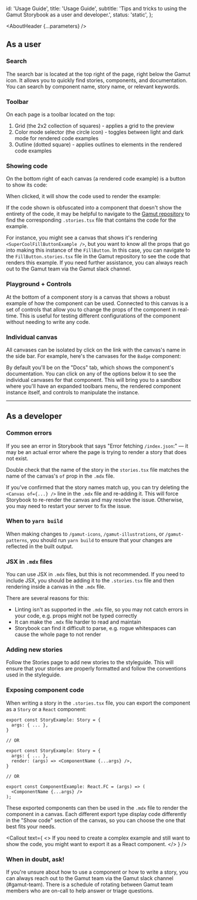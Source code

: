 

  id: 'Usage Guide',
  title: 'Usage Guide',
  subtitle:
    'Tips and tricks to using the Gamut Storybook as a user and developer.',
  status: 'static',
};

<Meta title="Meta/Usage Guide" />

<AboutHeader {...parameters} />

## As a user

### Search

The search bar is located at the top right of the page, right below the Gamut icon. It allows you to quickly find stories, components, and documentation. You can search by component name, story name, or relevant keywords.

<ImageWrapper
  src="./meta/search.png"
  alt="The search bar at the top of the page."
  height="auto"
/>

### Toolbar

On each page is a toolbar located on the top:

<ImageWrapper
  src="./meta/toolbar.png"
  alt="The Storybook toolbar, detailed below."
  height="auto"
/>

1. Grid (the 2x2 collection of squares) - applies a grid to the preview
2. Color mode selector (the circle icon) - toggles between light and dark mode for rendered code examples
3. Outline (dotted square) - applies outlines to elements in the rendered code examples

### Showing code

On the bottom right of each canvas (a rendered code example) is a button to show its code:

<ImageWrapper
  src="./meta/show_code.png"
  alt="a button on the bottom right of the canvas to show the code being rendered."
  height="auto"
/>

When clicked, it will show the code used to render the example:

<ImageWrapper
  src="./meta/shown_code.png"
  alt="the code used to render the example shown below the canvas."
  height="auto"
/>

If the code shown is obfuscated into a component that doesn't show the entirety of the code, it may be helpful to navigate to the [Gamut repository](https://github.com/Codecademy/gamut) to find the corresponding `.stories.tsx` file that contains the code for the example.

For instance, you might see a canvas that shows it's rendering `<SuperCoolFillButtonExample />`, but you want to know all the props that go into making this instance of the `FillButton`. In this case, you can navigate to the `FillButton.stories.tsx` file in the Gamut repository to see the code that renders this example. If you need further assistance, you can always reach out to the Gamut team via the Gamut slack channel.

### Playground + Controls

At the bottom of a component story is a canvas that shows a robust example of how the component can be used. Connected to this canvas is a set of controls that allow you to change the props of the component in real-time. This is useful for testing different configurations of the component without needing to write any code.

<ImageWrapper
  src="./meta/playground_controls.png"
  alt="the controls used to interact with the example shown below the canvas."
  height="auto"
/>

### Individual canvas

All canvases can be isolated by click on the link with the canvas's name in the side bar. For example, here's the canvases for the `Badge` component:

<ImageWrapper
  src="./meta/sidebar_canvases.png"
  alt="the sidebar showing the individual canvases for the Badge component."
  height="auto"
/>

By default you'll be on the "Docs" tab, which shows the component's documentation. You can click on any of the options below it to see the individual canvases for that component. This will bring you to a sandbox where you'll have an expanded toolbars menu, the rendered component instance itself, and controls to manipulate the instance.

<ImageWrapper
  src="./meta/individual_canvas.png"
  alt="the individual canvas for the Badge component."
  height="auto"
/>

---

## As a developer

### Common errors

If you see an error in Storybook that says "Error fetching `/index.json`:" — it may be an actual error where the page is trying to render a story that does not exist.

Double check that the name of the story in the `stories.tsx` file matches the name of the canvas's `of` prop in the `.mdx` file.

If you've confirmed that the story names match up, you can try deleting the `<Canvas of={...} />` line in the `.mdx` file and re-adding it. This will force Storybook to re-render the canvas and may resolve the issue.
Otherwise, you may need to restart your server to fix the issue.

### When to `yarn build`

When making changes to `/gamut-icons`, `/gamut-illustrations`, or `/gamut-patterns`, you should run `yarn build` to ensure that your changes are reflected in the built output.

### JSX in `.mdx` files

You can use JSX in `.mdx` files, but this is not recommended. If you need to include JSX, you should be adding it to the `.stories.tsx` file and then rendering inside a canvas in the `.mdx` file.

There are several reasons for this:

- Linting isn't as supported in the `.mdx` file, so you may not catch errors in your code, e.g. props might not be typed correctly
- It can make the `.mdx` file harder to read and maintain
- Storybook can find it difficult to parse, e.g. rogue whitespaces can cause the whole page to not render

### Adding new stories

Follow the <LinkTo id="Meta/Stories">Stories</LinkTo> page to add new stories to the styleguide. This will ensure that your stories are properly formatted and follow the conventions used in the styleguide.

### Exposing component code

When writing a story in the `.stories.tsx` file, you can export the component as a `Story` or a `React` component:

```tsx
export const StoryExample: Story = {
  args: { ... },
}

// OR

export const StoryExample: Story = {
  args: { ... },
  render: (args) => <ComponentName {...args} />,
}

// OR

export const ComponentExample: React.FC = (args) => (
  <ComponentName {...args} />
);
```

These exported components can then be used in the `.mdx` file to render the component in a canvas.
Each different export type display code differently in the "Show code" section of the canvas, so you can choose the one that best fits your needs.

<Callout
  text={
    <>
      If you need to create a complex example and still want to show the code,
      you might want to export it as a React component.
    </>
  }
/>

### When in doubt, ask!

If you're unsure about how to use a component or how to write a story, you can always reach out to the Gamut team via the Gamut slack channel (#gamut-team). There is a schedule of rotating between Gamut team members who are on-call to help answer or triage questions.
